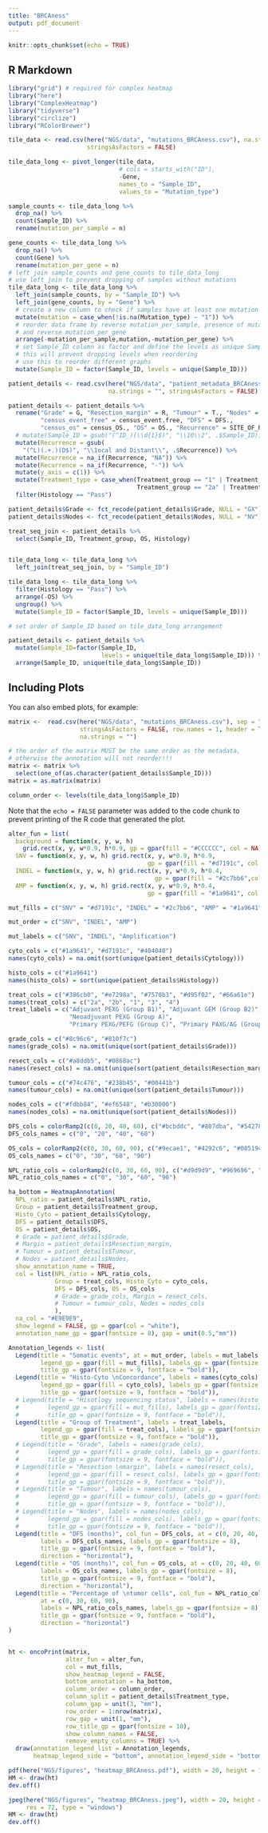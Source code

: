 ---
title: "BRCAness"
output: pdf_document
---

```{r setup, include=FALSE}
knitr::opts_chunk$set(echo = TRUE)
```

## R Markdown



```{r cars}
library("grid") # required for complex heatmap
library("here")
library("ComplexHeatmap")
library("tidyverse")
library("circlize")
library("RColorBrewer")
```
```{r Read mutation file}
tile_data <- read.csv(here("NGS/data", "mutations_BRCAness.csv"), na.strings = "", sep = ";",
                      stringsAsFactors = FALSE)

tile_data_long <- pivot_longer(tile_data,
                               # cols = starts_with("ID"),
                               -Gene,
                               names_to = "Sample_ID",
                               values_to = "Mutation_type")

```
```{r Ordering }

sample_counts <- tile_data_long %>%
  drop_na() %>%
  count(Sample_ID) %>% 
  rename(mutation_per_sample = n)

gene_counts <- tile_data_long %>% 
  drop_na() %>% 
  count(Gene) %>% 
  rename(mutation_per_gene = n)
# left join sample_counts and gene_counts to tile_data_long
# use left join to prevent dropping of samples without mutations
tile_data_long <- tile_data_long %>% 
  left_join(sample_counts, by = "Sample_ID") %>% 
  left_join(gene_counts, by = "Gene") %>% 
  # create a new column to check if samples have at least one mutation
  mutate(mutation = case_when(!is.na(Mutation_type) ~ "1")) %>%
  # reorder data frame by reverse mutation_per_sample, presence of mutation
  # and reverse mutation_per_gene
  arrange(-mutation_per_sample,mutation,-mutation_per_gene) %>%
  # set Sample_ID column as factor and define the levels as unique Sample_ID
  # this will prevent dropping levels when reordering
  # use this to reorder different graphs
  mutate(Sample_ID = factor(Sample_ID, levels = unique(Sample_ID)))
```
```{r Read metadata file}

patient_details <- read.csv(here("NGS/data", "patient_metadata_BRCAness.csv"), sep = ";",
                            na.strings = "", stringsAsFactors = FALSE)

patient_details <- patient_details %>% 
  rename("Grade" = G, "Resection_margin" = R, "Tumour" = T., "Nodes" = N.,
         "census_event_free" = census_event.free, "DFS" = DFS.,
         "census_os" = census_OS., "OS" = OS., "Recurrence" = SITE_OF_RECURRENCE) %>% 
  # mutate(Sample_ID = gsub("(^ID_)(\\d{1}$)", "\\10\\2", .$Sample_ID)) %>% 
  mutate(Recurrence = gsub(
    "(^L)(.+.)(D$)", "\\1ocal and Distant\\", .$Recurrence)) %>% 
  mutate(Recurrence = na_if(Recurrence, "NA")) %>% 
  mutate(Recurrence = na_if(Recurrence, "-")) %>%
  mutate(y_axis = c(1)) %>% 
  mutate(Treatment_type = case_when(Treatment_group == "1" | Treatment_group == "3" | Treatment_group == "4" ~ "Neoadjuvant",
                                    Treatment_group == "2a" | Treatment_group == "2b" ~ "Adjuvant")) %>% 
  filter(Histology == "Pass")

patient_details$Grade <- fct_recode(patient_details$Grade, NULL = "GX")
patient_details$Nodes <- fct_recode(patient_details$Nodes, NULL = "NV")
```
```{r Join metadata with mutations file}
treat_seq_join <- patient_details %>% 
  select(Sample_ID, Treatment_group, OS, Histology)


tile_data_long <- tile_data_long %>% 
  left_join(treat_seq_join, by = "Sample_ID")

tile_data_long <- tile_data_long %>% 
  filter(Histology == "Pass") %>% 
  arrange(-OS) %>% 
  ungroup() %>% 
  mutate(Sample_ID = factor(Sample_ID, levels = unique(Sample_ID))) 

# set order of Sample_ID based on tile_data_long arrangement

patient_details <- patient_details %>% 
  mutate(Sample_ID=factor(Sample_ID, 
                          levels = unique(tile_data_long$Sample_ID))) %>% 
  arrange(Sample_ID, unique(tile_data_long$Sample_ID))

```

## Including Plots

You can also embed plots, for example:

```{r pressure, echo=FALSE}
matrix <-  read.csv(here("NGS/data", "mutations_BRCAness.csv"), sep = ";",
                    stringsAsFactors = FALSE, row.names = 1, header = TRUE, 
                    na.strings = "")

# the order of the matrix MUST be the same order as the metadata,
# otherwise the annotation will not reorder!!!
matrix <- matrix %>% 
  select(one_of(as.character(patient_details$Sample_ID)))
matrix = as.matrix(matrix)

column_order <- levels(tile_data_long$Sample_ID)
```

Note that the `echo = FALSE` parameter was added to the code chunk to prevent printing of the R code that generated the plot.
```{r}
alter_fun = list(
  background = function(x, y, w, h)
    grid.rect(x, y, w*0.9, h*0.9, gp = gpar(fill = "#CCCCCC", col = NA)),
  SNV = function(x, y, w, h) grid.rect(x, y, w*0.9, h*0.9,
                                       gp = gpar(fill = "#d7191c", col = NA)),
  INDEL = function(x, y, w, h) grid.rect(x, y, w*0.9, h*0.4, 
                                         gp = gpar(fill = "#2c7bb6",col = NA)), 
  AMP = function(x, y, w, h) grid.rect(x, y, w*0.9, h*0.4, 
                                       gp = gpar(fill = "#1a9641", col = NA)))

mut_fills = c("SNV" = "#d7191c", "INDEL" = "#2c7bb6", "AMP" = "#1a9641")  

mut_order = c("SNV", "INDEL", "AMP")

mut_labels = c("SNV", "INDEL", "Amplification")
```
```{r Annotation parameters}

cyto_cols = c("#1a9641", "#d7191c", "#404040")
names(cyto_cols) = na.omit(sort(unique(patient_details$Cytology)))

histo_cols = c("#1a9641")
names(histo_cols) = sort(unique(patient_details$Histology))

treat_cols = c("#386cb0", "#e7298a", "#7570b3", "#d95f02", "#66a61e")
names(treat_cols) = c("2a", "2b", "1", "3", "4")
treat_labels = c("Adjuvant PEXG (Group B1)", "Adjuvant GEM (Group B2)",
                 "Neoadjuvant PEXG (Group A)",
                 "Primary PEXG/PEFG (Group C)", "Primary PAXG/AG (Group D)")

grade_cols = c("#8c96c6", "#810f7c")
names(grade_cols) = na.omit(unique(sort(patient_details$Grade)))

resect_cols = c("#a8ddb5", "#0868ac")
names(resect_cols) = na.omit(unique(sort(patient_details$Resection_margin)))

tumour_cols = c("#74c476", "#238b45", "#00441b")
names(tumour_cols) = na.omit(unique(sort(patient_details$Tumour)))

nodes_cols = c("#fdbb84", "#ef6548", "#b30000")
names(nodes_cols) = na.omit(unique(sort(patient_details$Nodes)))

DFS_cols = colorRamp2(c(0, 20, 40, 60), c("#bcbddc", "#807dba", "#54278f", "#3f007d"))
DFS_cols_names = c("0", "20", "40", "60")

OS_cols = colorRamp2(c(0, 30, 60, 90), c("#9ecae1", "#4292c6", "#08519c", "#08306b"))
OS_cols_names = c("0", "30", "60", "90")

NPL_ratio_cols = colorRamp2(c(0, 30, 60, 90), c("#d9d9d9", "#969696", "#525252", "#000000"))
NPL_ratio_cols_names = c("0", "30", "60", "90")

ha_bottom = HeatmapAnnotation(
  NPL_ratio = patient_details$NPL_ratio,
  Group = patient_details$Treatment_group,
  Histo_Cyto = patient_details$Cytology,
  DFS = patient_details$DFS,
  OS = patient_details$OS,
  # Grade = patient_details$Grade,
  # Margin = patient_details$Resection_margin,
  # Tumour = patient_details$Tumour,
  # Nodes = patient_details$Nodes,
  show_annotation_name = TRUE,
  col = list(NPL_ratio = NPL_ratio_cols,
             Group = treat_cols, Histo_Cyto = cyto_cols, 
             DFS = DFS_cols, OS = OS_cols
             # Grade = grade_cols, Margin = resect_cols,
             # Tumour = tumour_cols, Nodes = nodes_cols
             ),
  na_col = "#E9E9E9",
  show_legend = FALSE, gp = gpar(col = "white"),
  annotation_name_gp = gpar(fontsize = 8), gap = unit(0.5,"mm"))

Annotation_legends <- list(
  Legend(title = "Somatic events", at = mut_order, labels = mut_labels,
         legend_gp = gpar(fill = mut_fills), labels_gp = gpar(fontsize = 8),
         title_gp = gpar(fontsize = 9, fontface = "bold")),
  Legend(title = "Histo-Cyto \nConcordance", labels = names(cyto_cols), 
         legend_gp = gpar(fill = cyto_cols), labels_gp = gpar(fontsize = 8),
         title_gp = gpar(fontsize = 9, fontface = "bold")),
  # Legend(title = "Hisotlogy sequencing status", labels = names(histo_cols),
  #        legend_gp = gpar(fill = mut_fills), labels_gp = gpar(fontsize = 8),
  #        title_gp = gpar(fontsize = 9, fontface = "bold")),
  Legend(title = "Group of Treatment", labels = treat_labels,
         legend_gp = gpar(fill = treat_cols), labels_gp = gpar(fontsize = 8),
         title_gp = gpar(fontsize = 9, fontface = "bold")),
  # Legend(title = "Grade", labels = names(grade_cols), 
  #        legend_gp = gpar(fill = grade_cols), labels_gp = gpar(fontsize = 8),
  #        title_gp = gpar(fontsize = 9, fontface = "bold")),
  # Legend(title = "Resection \nmargin", labels = names(resect_cols), 
  #        legend_gp = gpar(fill = resect_cols), labels_gp = gpar(fontsize = 8),
  #        title_gp = gpar(fontsize = 9, fontface = "bold")),
  # Legend(title = "Tumour", labels = names(tumour_cols), 
  #        legend_gp = gpar(fill = tumour_cols), labels_gp = gpar(fontsize = 8),
  #        title_gp = gpar(fontsize = 9, fontface = "bold")),
  # Legend(title = "Nodes", labels = names(nodes_cols), 
  #        legend_gp = gpar(fill = nodes_cols), labels_gp = gpar(fontsize = 8),
  #        title_gp = gpar(fontsize = 9, fontface = "bold")),
  Legend(title = "DFS (months)", col_fun = DFS_cols, at = c(0, 20, 40, 60),
         labels = DFS_cols_names, labels_gp = gpar(fontsize = 8),
         title_gp = gpar(fontsize = 9, fontface = "bold"),
         direction = "horizontal"),
  Legend(title = "OS (months)", col_fun = OS_cols, at = c(0, 20, 40, 60),
         labels = OS_cols_names, labels_gp = gpar(fontsize = 8),
         title_gp = gpar(fontsize = 9, fontface = "bold"),
         direction = "horizontal"),
  Legend(title = "Percentage of \ntumor cells", col_fun = NPL_ratio_cols, 
         at = c(0, 30, 60, 90),
         labels = NPL_ratio_cols_names, labels_gp = gpar(fontsize = 8),
         title_gp = gpar(fontsize = 9, fontface = "bold"),
         direction = "horizontal")
)


ht <- oncoPrint(matrix,
                alter_fun = alter_fun,
                col = mut_fills,
                show_heatmap_legend = FALSE,
                bottom_annotation = ha_bottom,
                column_order = column_order,
                column_split = patient_details$Treatment_type,
                column_gap = unit(3, "mm"),
                row_order = 1:nrow(matrix),
                row_gap = unit(1, "mm"),
                row_title_gp = gpar(fontsize = 10),
                show_column_names = FALSE,
                remove_empty_columns = TRUE) %>% 
  draw(annotation_legend_list = Annotation_legends,
       heatmap_legend_side = "bottom", annotation_legend_side = "bottom")

pdf(here("NGS/figures", "heatmap_BRCAness.pdf"), width = 20, height = 15)
HM <- draw(ht)
dev.off()

jpeg(here("NGS/figures", "heatmap_BRCAness.jpeg"), width = 20, height = 15, units = "cm",
     res = 72, type = "windows")
HM <- draw(ht)
dev.off()
```

